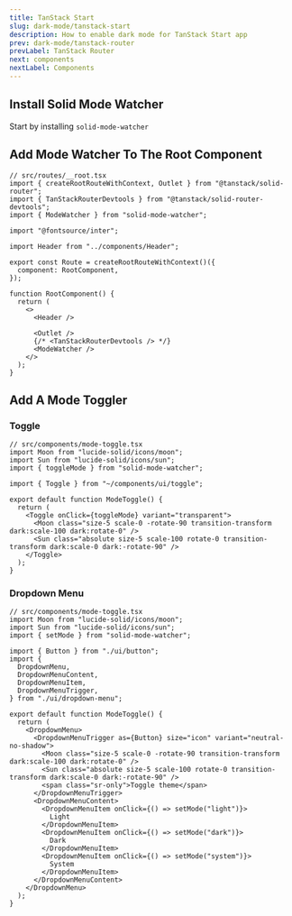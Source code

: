 ```yaml
---
title: TanStack Start
slug: dark-mode/tanstack-start
description: How to enable dark mode for TanStack Start app
prev: dark-mode/tanstack-router
prevLabel: TanStack Router
next: components
nextLabel: Components
---
```


## Install Solid Mode Watcher

Start by installing `solid-mode-watcher`

<NpmCommand type="install" command="solid-mode-watcher" />

## Add Mode Watcher To The Root Component

```tsx ins={4,21}
// src/routes/__root.tsx
import { createRootRouteWithContext, Outlet } from "@tanstack/solid-router";
import { TanStackRouterDevtools } from "@tanstack/solid-router-devtools";
import { ModeWatcher } from "solid-mode-watcher";

import "@fontsource/inter";

import Header from "../components/Header";

export const Route = createRootRouteWithContext()({
  component: RootComponent,
});

function RootComponent() {
  return (
    <>
      <Header />

      <Outlet />
      {/* <TanStackRouterDevtools /> */}
      <ModeWatcher />
    </>
  );
}
```

## Add A Mode Toggler

### Toggle

```tsx
// src/components/mode-toggle.tsx
import Moon from "lucide-solid/icons/moon";
import Sun from "lucide-solid/icons/sun";
import { toggleMode } from "solid-mode-watcher";

import { Toggle } from "~/components/ui/toggle";

export default function ModeToggle() {
  return (
    <Toggle onClick={toggleMode} variant="transparent">
      <Moon class="size-5 scale-0 -rotate-90 transition-transform dark:scale-100 dark:rotate-0" />
      <Sun class="absolute size-5 scale-100 rotate-0 transition-transform dark:scale-0 dark:-rotate-90" />
    </Toggle>
  );
}
```

### Dropdown Menu

```tsx
// src/components/mode-toggle.tsx
import Moon from "lucide-solid/icons/moon";
import Sun from "lucide-solid/icons/sun";
import { setMode } from "solid-mode-watcher";

import { Button } from "./ui/button";
import {
  DropdownMenu,
  DropdownMenuContent,
  DropdownMenuItem,
  DropdownMenuTrigger,
} from "./ui/dropdown-menu";

export default function ModeToggle() {
  return (
    <DropdownMenu>
      <DropdownMenuTrigger as={Button} size="icon" variant="neutral-no-shadow">
        <Moon class="size-5 scale-0 -rotate-90 transition-transform dark:scale-100 dark:rotate-0" />
        <Sun class="absolute size-5 scale-100 rotate-0 transition-transform dark:scale-0 dark:-rotate-90" />
        <span class="sr-only">Toggle theme</span>
      </DropdownMenuTrigger>
      <DropdownMenuContent>
        <DropdownMenuItem onClick={() => setMode("light")}>
          Light
        </DropdownMenuItem>
        <DropdownMenuItem onClick={() => setMode("dark")}>
          Dark
        </DropdownMenuItem>
        <DropdownMenuItem onClick={() => setMode("system")}>
          System
        </DropdownMenuItem>
      </DropdownMenuContent>
    </DropdownMenu>
  );
}
```

